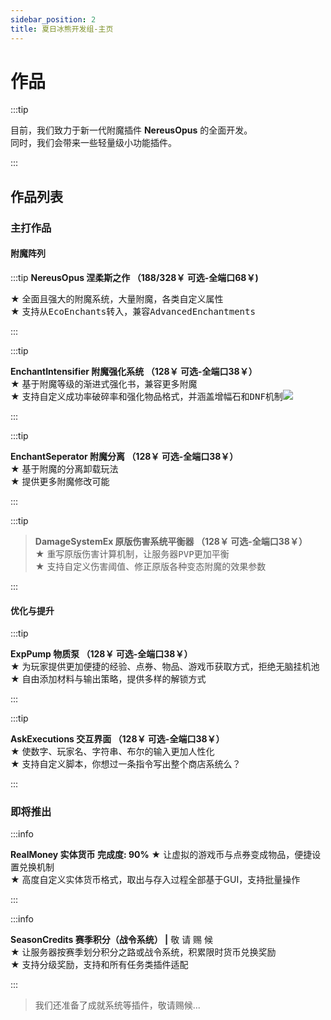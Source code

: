 ```yaml
---
sidebar_position: 2
title: 夏日冰熊开发组-主页
---
```


# 作品
:::tip

目前，我们致力于新一代附魔插件 **NereusOpus** 的全面开发。<br/>
同时，我们会带来一些轻量级小功能插件。

:::
## 作品列表
### 主打作品
#### 附魔阵列
:::tip **NereusOpus 涅柔斯之作 （188/328￥ 可选-全端口68￥)**

★ <samp>全面且强大的附魔系统，大量附魔，各类自定义属性</samp><br/>
★ <samp>支持从EcoEnchants转入，兼容AdvancedEnchantments</samp>

:::

:::tip

**EnchantIntensifier 附魔强化系统 （128￥ 可选-全端口38￥）**<br/>
★ <samp>基于附魔等级的渐进式强化书，兼容更多附魔</samp><br/>
★ <samp>支持自定义成功率破碎率和强化物品格式，并涵盖增幅石和DNF机制<img class="icon" src="/nereusopus/nereusopus_logo-小.png"/>
</samp>

:::

:::tip

**EnchantSeperator 附魔分离 （128￥ 可选-全端口38￥）**<br/>
★ <samp>基于附魔的分离卸载玩法</samp><br/>
★ <samp>提供更多附魔修改可能</samp>

:::

:::tip

> **DamageSystemEx 原版伤害系统平衡器 （128￥ 可选-全端口38￥）**<br/>
★ <samp>重写原版伤害计算机制，让服务器PVP更加平衡</samp><br/>
★ <samp>支持自定义伤害阈值、修正原版各种变态附魔的效果参数</samp>

:::

#### 优化与提升

:::tip

**ExpPump 物质泵 （128￥ 可选-全端口38￥）**<br/>
★ <samp>为玩家提供更加便捷的经验、点券、物品、游戏币获取方式，拒绝无脑挂机池</samp><br/>
★ <samp>自由添加材料与输出策略，提供多样的解锁方式</samp>

:::

:::tip

**AskExecutions 交互界面 （128￥ 可选-全端口38￥）**<br/>
★ <samp>使数字、玩家名、字符串、布尔的输入更加人性化</samp><br/>
★ <samp>支持自定义脚本，你想过一条指令写出整个商店系统么？</samp>

:::


### 即将推出
:::info

**RealMoney 实体货币 完成度: 90%**
★ 让虚拟的游戏币与点券变成物品，便捷设置兑换机制<br/>
★ 高度自定义实体货币格式，取出与存入过程全部基于GUI，支持批量操作

:::

:::info

**SeasonCredits 赛季积分（战令系统） |** 敬 请 赐 候<br/>
★ 让服务器按赛季划分积分之路或战令系统，积累限时货币兑换奖励<br/>
★ 支持分级奖励，支持和所有任务类插件适配

:::

> 我们还准备了成就系统等插件，敬请赐候...